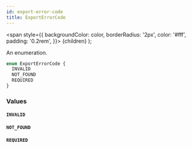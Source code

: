 ```yaml
---
id: export-error-code
title: ExportErrorCode
---
```


<span
style={{
      backgroundColor: color,
      borderRadius: '2px',
      color: '#fff',
      padding: '0.2rem',
    }}>
{children}
</span>
);

An enumeration.

```graphql
enum ExportErrorCode {
  INVALID
  NOT_FOUND
  REQUIRED
}
```

### Values

#### `INVALID`

#### `NOT_FOUND`

#### `REQUIRED`

